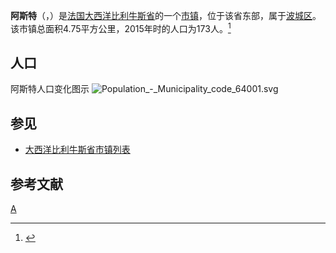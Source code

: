{{Otheruses|subject=法国市镇|other=美国人物|約翰·雅各·阿斯特}}
{{noteTA|G1=法国地名}}
{{Infobox French commune}}
'''阿斯特'''（{{lang-fr|Aast}}，{{IPA-fr|as(t)}}）是[[法国|法国]][[大西洋比利牛斯省|大西洋比利牛斯省]]的一个[[市镇_(法国)|市镇]]，位于该省东部，属于[[波城区|波城区]]。该市镇总面积4.75平方公里，2015年时的人口为173人。<ref>{{Cite web |url=http://www.insee.fr/fr/ppp/bases-de-donnees/recensement/populations-legales/france-departements.asp?annee=2015 |title=法国INSEE人口数据-2015年 |accessdate=2018-04-11 |archive-date=2018-09-19 |archive-url=https://web.archive.org/web/20180919080547/http://www.insee.fr/fr/ppp/bases-de-donnees/recensement/populations-legales/france-departements.asp?annee=2015 |dead-url=no }}</ref>

== 人口 ==
阿斯特人口变化图示
[[File:Population_-_Municipality_code_64001.svg|left]]{{clear}} 

== 参见 ==
* [[大西洋比利牛斯省市镇列表|大西洋比利牛斯省市镇列表]]

== 参考文献 ==
{{reflist}}

{{大西洋比利牛斯省市镇}}

[[Category:大西洋比利牛斯省市镇|A]]